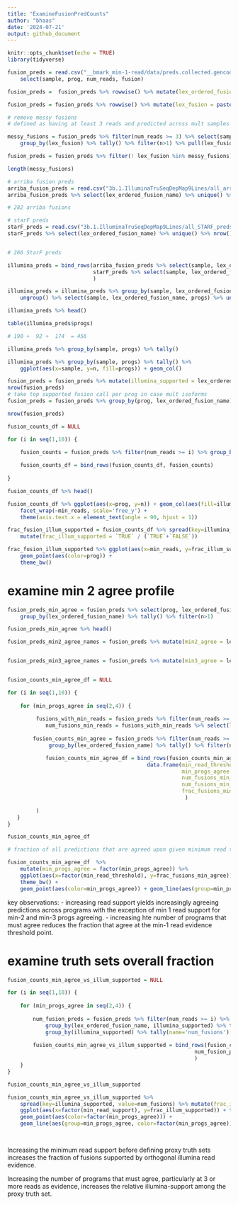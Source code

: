 ```yaml
---
title: "ExamineFusionPredCounts"
author: "bhaas"
date: '2024-07-21'
output: github_document
---
```


```r
knitr::opts_chunk$set(echo = TRUE)
library(tidyverse)
```


```r

fusion_preds = read.csv("__bmark_min-1-read/data/preds.collected.gencode_mapped.wAnnot.gz", header=T, sep="\t") %>% 
    select(sample, prog, num_reads, fusion)

fusion_preds =  fusion_preds %>% rowwise() %>% mutate(lex_ordered_fusion_name = paste0(sample, "|", paste0(collapse="--", sort(str_split(fusion, "--")[[1]])))) 

```


```r

fusion_preds = fusion_preds %>% rowwise() %>% mutate(lex_fusion = paste0(collapse="--", sort(str_split(fusion, "--")[[1]])))

```


```r

# remove messy fusions
# defined as having at least 3 reads and predicted across mult samples

messy_fusions = fusion_preds %>% filter(num_reads >= 3) %>% select(sample, lex_fusion) %>% unique() %>%
    group_by(lex_fusion) %>% tally() %>% filter(n>1) %>% pull(lex_fusion)

fusion_preds = fusion_preds %>% filter(! lex_fusion %in% messy_fusions)    

length(messy_fusions)

```





```r
# arriba fusion preds
arriba_fusion_preds = read.csv("3b.1.IlluminaTruSeqDepMap9Lines/all_arriba_high_preds.tsv", sep="\t", header=T, stringsAsFactors = F)
arriba_fusion_preds %>% select(lex_ordered_fusion_name) %>% unique() %>% nrow()

# 282 arriba fusions
```


```r
# starF preds
starF_preds = read.csv("3b.1.IlluminaTruSeqDepMap9Lines/all_STARF_preds.tsv", sep="\t", header=T, stringsAsFactors = F)
starF_preds %>% select(lex_ordered_fusion_name) %>% unique() %>% nrow()


# 266 StarF preds

```



```r

illumina_preds = bind_rows(arriba_fusion_preds %>% select(sample, lex_ordered_fusion_name) %>% unique() %>% mutate(prog='arriba'),
                           starF_preds %>% select(sample, lex_ordered_fusion_name) %>% unique() %>% mutate(prog='starF')
                           )

illumina_preds = illumina_preds %>% group_by(sample, lex_ordered_fusion_name) %>% mutate(progs = paste0(collapse=',', prog)) %>%
    ungroup() %>% select(sample, lex_ordered_fusion_name, progs) %>% unique()

illumina_preds %>% head()

```

```r

table(illumina_preds$progs)

# 190 +  92 +  174  = 456

```


```r

illumina_preds %>% group_by(sample, progs) %>% tally() 

```




```r

illumina_preds %>% group_by(sample, progs) %>% tally() %>%
    ggplot(aes(x=sample, y=n, fill=progs)) + geom_col()


```


```r


fusion_preds = fusion_preds %>% mutate(illumina_supported = lex_ordered_fusion_name %in% illumina_preds$lex_ordered_fusion_name)
nrow(fusion_preds)
# take top supported fusion call per prog in case mult isoforms
fusion_preds = fusion_preds %>% group_by(prog, lex_ordered_fusion_name) %>% arrange(desc(num_reads)) %>% filter(row_number() == 1) %>% ungroup()

nrow(fusion_preds)
```


```r

fusion_counts_df = NULL

for (i in seq(1,10)) {
    
    fusion_counts = fusion_preds %>% filter(num_reads >= i) %>% group_by(prog, illumina_supported) %>% tally() %>% mutate(min_reads=i)

    fusion_counts_df = bind_rows(fusion_counts_df, fusion_counts)
    
}

fusion_counts_df %>% head()

```

```r

fusion_counts_df %>% ggplot(aes(x=prog, y=n)) + geom_col(aes(fill=illumina_supported)) +
    facet_wrap(~min_reads, scale='free_y') +
    theme(axis.text.x = element_text(angle = 90, hjust = 1)) 

```


```r

frac_fusion_illum_supported = fusion_counts_df %>% spread(key=illumina_supported, value=n) %>% 
    mutate(frac_illum_supported = `TRUE` / (`TRUE`+`FALSE`)) 


```


```r

frac_fusion_illum_supported %>% ggplot(aes(x=min_reads, y=frac_illum_supported)) + geom_line(aes(groups=prog, color=prog)) +
    geom_point(aes(color=prog)) +
    theme_bw()

```


# examine min 2 agree profile

```r

fusion_preds_min_agree = fusion_preds %>% select(prog, lex_ordered_fusion_name) %>% unique() %>%
    group_by(lex_ordered_fusion_name) %>% tally() %>% filter(n>1)

fusion_preds_min_agree %>% head()

```

```r

fusion_preds_min2_agree_names = fusion_preds %>% mutate(min2_agree = lex_ordered_fusion_name %in% (fusion_preds_min_agree %>% filter(n>=2) %>% pull(lex_ordered_fusion_name)) )


fusion_preds_min3_agree_names = fusion_preds %>% mutate(min3_agree = lex_ordered_fusion_name %in% (fusion_preds_min_agree %>% filter(n>=3) %>% pull(lex_ordered_fusion_name)) )



```

```r

fusion_counts_min_agree_df = NULL

for (i in seq(1,10)) {
    
    for (min_progs_agree in seq(2,4)) {
        
         fusions_with_min_reads = fusion_preds %>% filter(num_reads >= i) 
            num_fusions_min_reads = fusions_with_min_reads %>% select(lex_ordered_fusion_name) %>% unique() %>% nrow()
    
        fusion_counts_min_agree = fusion_preds %>% filter(num_reads >= i) %>% 
             group_by(lex_ordered_fusion_name) %>% tally() %>% filter(n>=min_progs_agree) %>% nrow() 

            fusion_counts_min_agree_df = bind_rows(fusion_counts_min_agree_df, 
                                            data.frame(min_read_threshold = i,
                                                       min_progs_agree = min_progs_agree,
                                                       num_fusions_min_reads = num_fusions_min_reads,
                                                       num_fusions_min_agree = fusion_counts_min_agree,
                                                       frac_fusions_min_agree = fusion_counts_min_agree/num_fusions_min_reads
                                                        ) 
                                            
         )
   }   
}

fusion_counts_min_agree_df 

```


```r

# fraction of all predictions that are agreed upon given minimum read thresholds applied

fusion_counts_min_agree_df  %>%
    mutate(min_progs_agree = factor(min_progs_agree)) %>%
    ggplot(aes(x=factor(min_read_threshold), y=frac_fusions_min_agree)) + 
    theme_bw() +
    geom_point(aes(color=min_progs_agree)) + geom_line(aes(group=min_progs_agree, color=min_progs_agree))

```

key observations:
- increasing read support yields increasingly agreeing predictions across programs with the exception of min 1 read support for min-2 and min-3 progs agreeing.
- increasing hte number of programs that must agree reduces the fraction that agree at the min-1 read evidence threshold point.



# examine truth sets overall fraction


```r

fusion_counts_min_agree_vs_illum_supported = NULL

for (i in seq(1,10)) {
    
    for (min_progs_agree in seq(2,4)) {
        
        num_fusion_preds = fusion_preds %>% filter(num_reads >= i) %>%
            group_by(lex_ordered_fusion_name, illumina_supported) %>% tally() %>% filter(n > min_progs_agree) %>% ungroup() %>%
            group_by(illumina_supported) %>% tally(name='num_fusions')
        
        fusion_counts_min_agree_vs_illum_supported = bind_rows(fusion_counts_min_agree_vs_illum_supported, 
                                                           num_fusion_preds %>% mutate(min_read_support = i, min_progs_agree = min_progs_agree)
                                                           )
    }
}

fusion_counts_min_agree_vs_illum_supported

```



```r

fusion_counts_min_agree_vs_illum_supported %>% 
    spread(key=illumina_supported, value=num_fusions) %>% mutate(frac_illum_supported = `TRUE`/(`TRUE`+`FALSE`)) %>%
    ggplot(aes(x=factor(min_read_support), y=frac_illum_supported)) + theme_bw() +
    geom_point(aes(color=factor(min_progs_agree))) + 
    geom_line(aes(group=min_progs_agree, color=factor(min_progs_agree)))
   



```


Increasing the minimum read support before defining proxy truth sets increases the fraction of fusions supported by orthogonal illumina read evidence.

Increasing the number of programs that must agree, particularly at 3 or more reads as evidence, increases the relative illumina-support among the proxy truth set.






